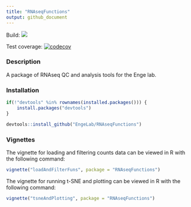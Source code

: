 ```yaml
---
title: "RNAseqFunctions"
output: github_document
---
```


Build: <a href="https://travis-ci.org/EngeLab/sRNAseqFunctions"><img src="https://travis-ci.org/EngeLab/RNAseqFunctions.svg?branch=master"></a>

Test coverage: [![codecov](https://codecov.io/gh/EngeLab/RNAseqFunctions/branch/master/graph/badge.svg)](https://codecov.io/gh/EngeLab/RNAseqFunctions)

### Description

A package of RNAseq QC and analysis tools for the Enge lab. 

### Installation

```r
if(!"devtools" %in% rownames(installed.packages())) {
	install.packages("devtools")
}

devtools::install_github("EngeLab/RNAseqFunctions")
```

### Vignettes

The vignette for loading and filtering counts data can be viewed in R with the 
following command:

```r
vignette("loadAndFilterFuns", package = "RNAseqFunctions")
```

The vignette for running t-SNE and plotting can be viewed in R with the 
following command:

```r
vignette("tsneAndPlotting", package = "RNAseqFunctions")
```
